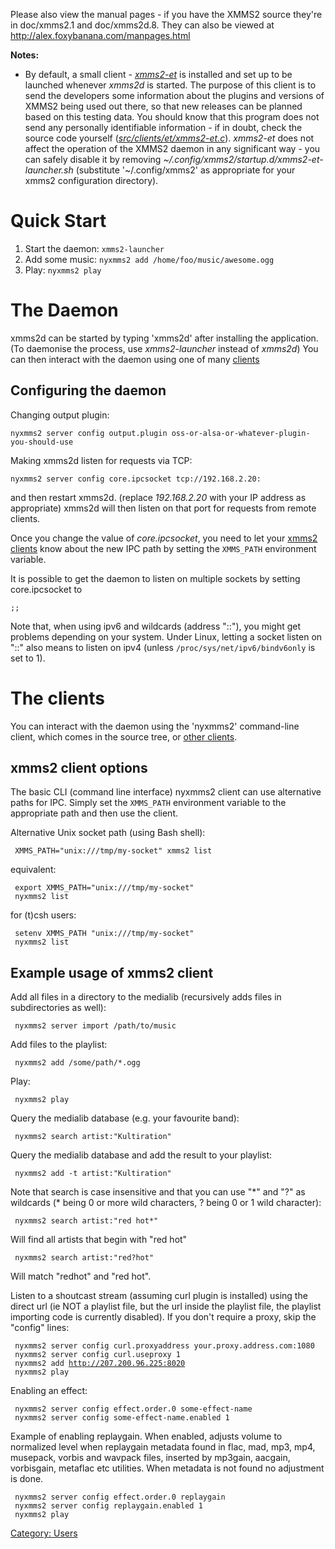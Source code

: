 Please also view the manual pages - if you have the XMMS2 source they're in doc/xmms2.1 and doc/xmms2d.8. They can also be viewed at http://alex.foxybanana.com/manpages.html

'''Notes:'''
* By default, a small client - ''[[ET | xmms2-et]]'' is installed and set up to be launched whenever ''xmms2d'' is started. The purpose of this client is to send the developers some information about the plugins and versions of XMMS2 being used out there, so that new releases can be planned based on this testing data. You should know that this program does not send any personally identifiable information - if in doubt, check the source code yourself (''[http://git.xmms2.org/xmms2/xmms2-devel/tree/src/clients/et/xmms2-et.c src/clients/et/xmms2-et.c]''). ''xmms2-et'' does not affect the operation of the XMMS2 daemon in any significant way - you can safely disable it by removing ''~/.config/xmms2/startup.d/xmms2-et-launcher.sh'' (substitute '~/.config/xmms2' as appropriate for your xmms2 configuration directory).

= Quick Start =
# Start the daemon: <code>xmms2-launcher</code>
# Add some music: <code>nyxmms2 add /home/foo/music/awesome.ogg</code>
# Play: <code>nyxmms2 play</code>

= The Daemon =

xmms2d can be started by typing 'xmms2d' after installing the application. (To daemonise the process, use ''xmms2-launcher'' instead of ''xmms2d'') You can then interact with the daemon using one of many [[#The clients | clients]]

== Configuring the daemon ==
Changing output plugin:

 nyxmms2 server config output.plugin oss-or-alsa-or-whatever-plugin-you-should-use

Making xmms2d listen for requests via TCP:

 nyxmms2 server config core.ipcsocket tcp://192.168.2.20:<port> 

and then restart xmms2d. (replace ''192.168.2.20'' with your IP address as appropriate) xmms2d will then listen on that port for requests from remote clients.

Once you change the value of ''core.ipcsocket'', you need to let your [[XMMS2 Clients|xmms2 clients]] know about the new IPC path by setting the <code>XMMS_PATH</code> environment variable.

It is possible to get the daemon to listen on multiple sockets by setting core.ipcsocket to 

 <path>;<path>;<path>

Note that, when using ipv6 and wildcards (address "::"), you might get problems depending on your system. Under Linux, letting a socket listen on "::" also means to listen on ipv4 (unless <code>/proc/sys/net/ipv6/bindv6only</code> is set to 1).

= The clients =
You can interact with the daemon using the 'nyxmms2' command-line client, which comes in the source tree, or [[XMMS2_Clients | other clients]].

== xmms2 client options ==

The basic CLI (command line interface) nyxmms2 client can use alternative paths for IPC. Simply set the <code>XMMS_PATH</code> environment variable to the appropriate path and then use the client.

Alternative Unix socket path (using Bash shell):

  XMMS_PATH="unix:///tmp/my-socket" xmms2 list

equivalent:

  export XMMS_PATH="unix:///tmp/my-socket"
  nyxmms2 list

for (t)csh users:

  setenv XMMS_PATH "unix:///tmp/my-socket"
  nyxmms2 list

== Example usage of xmms2 client ==

Add all files in a directory to the medialib (recursively adds files in subdirectories as well):

  nyxmms2 server import /path/to/music

Add files to the playlist:

  nyxmms2 add /some/path/*.ogg

Play:

  nyxmms2 play

Query the medialib database (e.g. your favourite band):

  nyxmms2 search artist:"Kultiration"

Query the medialib database and add the result to your playlist:

  nyxmms2 add -t artist:"Kultiration"

Note that search is case insensitive and that you can use "*" and "?" as wildcards (* being 0 or more wild characters, ? being 0 or 1 wild character):

  nyxmms2 search artist:"red hot*"

Will find all artists that begin with "red hot"

  nyxmms2 search artist:"red?hot"

Will match "redhot" and "red hot".

Listen to a shoutcast stream (assuming curl plugin is installed) using the direct url (ie NOT a playlist file, but the url inside the playlist file, the playlist importing code is currently disabled). If you don't require a proxy, skip the "config" lines:

  nyxmms2 server config curl.proxyaddress your.proxy.address.com:1080
  nyxmms2 server config curl.useproxy 1
  nyxmms2 add http://207.200.96.225:8020
  nyxmms2 play

Enabling an effect:

  nyxmms2 server config effect.order.0 some-effect-name
  nyxmms2 server config some-effect-name.enabled 1

Example of enabling replaygain. When enabled, adjusts volume to normalized level when replaygain metadata found in flac, mad, mp3, mp4, musepack, vorbis and wavpack files, inserted by mp3gain, aacgain, vorbisgain, metaflac etc utilities. When metadata is not found no adjustment is done.

  nyxmms2 server config effect.order.0 replaygain
  nyxmms2 server config replaygain.enabled 1
  nyxmms2 play

[[Category: Users]]
